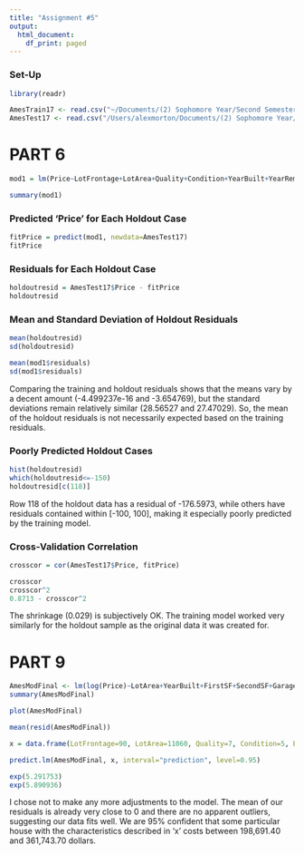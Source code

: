 ```yaml
---
title: "Assignment #5"
output:
  html_document:
    df_print: paged
---
```


### Set-Up

```r
library(readr)

AmesTrain17 <- read.csv("~/Documents/(2) Sophomore Year/Second Semester (SPR 20)/STOR 455/Assignment 3/AmesTrain17.csv")
AmesTest17 <- read.csv("/Users/alexmorton/Documents/(2) Sophomore Year/Second Semester (SPR 20)/STOR 455/CSV Files/AmesTest17.csv")
```

# PART 6

```r
mod1 = lm(Price~LotFrontage+LotArea+Quality+Condition+YearBuilt+YearRemodel+BasementFinSF+BasementUnFinSF+FirstSF+SecondSF+Bedroom+TotalRooms+GarageCars+GarageSF+ScreenPorchSF, data=AmesTrain17)

summary(mod1)
```

### Predicted 'Price' for Each Holdout Case

```r
fitPrice = predict(mod1, newdata=AmesTest17)
fitPrice
```

### Residuals for Each Holdout Case

```r
holdoutresid = AmesTest17$Price - fitPrice
holdoutresid
```

### Mean and Standard Deviation of Holdout Residuals

```r
mean(holdoutresid)
sd(holdoutresid)

mean(mod1$residuals)
sd(mod1$residuals)
```

Comparing the training and holdout residuals shows that the means vary by a decent amount (-4.499237e-16 and -3.654769), but the standard deviations remain relatively similar (28.56527 and 27.47029). So, the mean of the holdout residuals is not necessarily expected based on the training residuals.

### Poorly Predicted Holdout Cases

```r
hist(holdoutresid)
which(holdoutresid<=-150)
holdoutresid[c(118)]
```

Row 118 of the holdout data has a residual of -176.5973, while others have residuals contained within [-100, 100], making it especially poorly predicted by the training model.

### Cross-Validation Correlation

```r
crosscor = cor(AmesTest17$Price, fitPrice)

crosscor
crosscor^2
0.8713 - crosscor^2
```

The shrinkage (0.029) is subjectively OK. The training model worked very similarly for the holdout sample as the original data it was created for.

# PART 9

```r
AmesModFinal <- lm(log(Price)~LotArea+YearBuilt+FirstSF+SecondSF+GarageSF+ExteriorQ+ExteriorC+HeatingQC+CentralAir+BasementHt+I(FirstSF^2)+FirstSF:KitchenQ, data=AmesTrain17)
summary(AmesModFinal)

plot(AmesModFinal)

mean(resid(AmesModFinal))
```

```r
x = data.frame(LotFrontage=90, LotArea=11060, Quality=7, Condition=5, ExteriorQ="Gd", ExteriorC="Gd", Foundation="PConc", BasementUnFinSF=1150, BasementFBath=0, BasementHBath=0, Heating="GasA", HeatingQC="Ex", CentralAir="Y", BasementHt="Ex", KitchenQ="TA", FirstSF=1164, SecondSF=1150, Bedroom=3, FullBath=2, HalfBath=1, Fireplaces=1, GarageCars=2, GarageSF=502, GarageQ="TA", GarageC="TA", OpenPorchSF=274, TotalRooms=9, YearBuilt=1995, YearRemodel=2003, HouseStyle="2Story", BasementFin="Unf", BasementFinSF=0, ScreenPorchSF=0)

predict.lm(AmesModFinal, x, interval="prediction", level=0.95)

exp(5.291753)
exp(5.890936)
```

I chose not to make any more adjustments to the model. The mean of our residuals is already very close to 0 and there are no apparent outliers, suggesting our data fits well. We are 95% confident that some particular house with the characteristics described in 'x' costs between 198,691.40 and 361,743.70 dollars.
